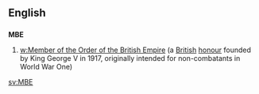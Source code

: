==English==

==={{initialism}}===
'''MBE'''

# [[w:Member of the Order of the British Empire]] (a [[British]] [[honour]] founded by King George V in 1917, originally intended for non-combatants in World War One)

[[sv:MBE]]